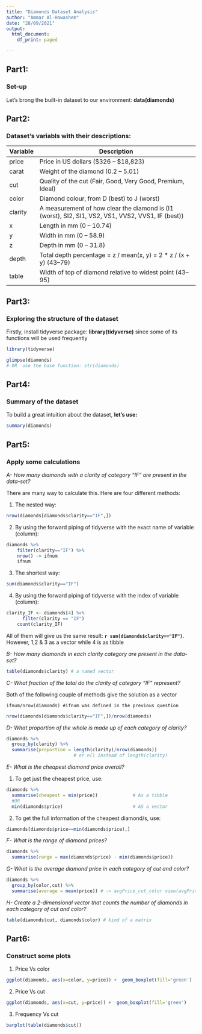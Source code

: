---
title: "Diamonds Dataset Analysis"
author: "Ammar Al-Hawashem"
date: "28/09/2021"
output: 
  html_document:
    df_print: paged

---

## **Part1:**
### Set-up
Let's brong the built-in dataset to our environment: **data(diamonds)**

## **Part2:**
### Dataset's variabls with their descriptions:
Variable | Description
-- | -------------
price | Price in US dollars ($326 – $18,823)
carat | Weight of the diamond (0.2 – 5.01)
cut |Quality of the cut (Fair, Good, Very Good, Premium, Ideal)
color |Diamond colour, from D (best) to J (worst)
clarity |A measurement of how clear the diamond is (I1 (worst), SI2, SI1, VS2, VS1, VVS2, VVS1, IF (best))
x |Length in mm (0 – 10.74)
y |Width in mm (0 – 58.9)
z |Depth in mm (0 – 31.8)
depth |	Total depth percentage = z / mean(x, y) = 2 * z / (x + y) (43–79)
table |	Width of top of diamond relative to widest point (43–95)

## **Part3:**
### Exploring the structure of the dataset

Firstly, install tidyverse package: **library(tidyverse)** since some of its functions will be used frequently 

```{r, include=FALSE}
library(tidyverse)
```
```{r}
glimpse(diamonds) 
# OR  use the base function: str(diamonds)
```
## **Part4:**
### Summary of the dataset
To build a great intuition about the dataset, **let's use:**
```{r}
summary(diamonds)
```
## **Part5:**
### Apply some calculations

*A- How many diamonds with a clarity of category “IF” are present in the data-set?*

There are many way to calculate this. Here are four different methods:

1. The nested way:
```{r, echo = TRUE, eval = FALSE}
nrow(diamonds[diamonds$clarity=="IF",])
```
2. By using the forward piping of tidyverse with the exact name of variable (column):
```{r, echo = TRUE, eval = FALSE}
diamonds %>% 
    filter(clarity=="IF") %>% 
    nrow() -> ifnum
    ifnum
```
3. The shortest way:
```{r, echo = TRUE, eval = FALSE}
sum(diamonds$clarity=="IF")
```
4. By using the forward piping of tidyverse with the index of variable (column):
```{r, echo = TRUE, eval = FALSE}
clarity_IF <- diamonds[4] %>%
      filter(clarity == "IF")
    count(clarity_IF)
```
All of them will give us the same result: **`r sum(diamonds$clarity=="IF")`**. However, 1,2 & 3 as a vector while 4 is as tibble


*B- How many diamonds in each clarity category are present in the data-set?*
```{r}
table(diamonds$clarity) # a named vector 
```

*C- What fraction of the total do the clarity of category “IF” represent?*

Both of the following couple of methods give the solution as a vector
``` 
ifnum/nrow(diamonds) #ifnum was defined in the previous question
```
```{r}
nrow(diamonds[diamonds$clarity=="IF",])/nrow(diamonds)
```

*D- What proportion of the whole is made up of each category of clarity?*
```{r}
diamonds %>% 
  group_by(clarity) %>% 
  summarise(proportion = length(clarity)/nrow(diamonds))
                         # or n() instead of length(clarity) 
```
*E- What is the cheapest diamond price overall?*

1. To get just the cheapest price, use:
```{r}
diamonds %>%  
  summarise(cheapest = min(price))             # As a tibble
  #OR
  min(diamonds$price)                          # AS a vector
```
2. To get the full information of the cheapest diamond/s, use:
```{r}
diamonds[diamonds$price==min(diamonds$price),]
```

*F- What is the range of diamond prices?*
```{r}
diamonds %>% 
  summarise(range = max(diamonds$price) - min(diamonds$price))
```

*G- What is the average diamond price in each category of cut and color?*
```{r}
diamonds %>%
  group_by(color,cut) %>% 
  summarise(average = mean(price)) # -> avgPrice_cut_color view(avgPrice_cut_color)
```
*H- Create a 2-dimensional vector that counts the number of diamonds in each category of cut and color?*
```{r paged.print=TRUE}
table(diamonds$cut, diamonds$color) # kind of a matrix
```

## **Part6:**
### Construct some plots
1. Price Vs color 
```{r}
ggplot(diamonds, aes(x=color, y=price)) +  geom_boxplot(fill='green')
```

2. Price Vs cut 
```{r}
ggplot(diamonds, aes(x=cut, y=price)) +  geom_boxplot(fill='green')
```

3. Frequency Vs cut
```{r}
barplot(table(diamonds$cut))
```



